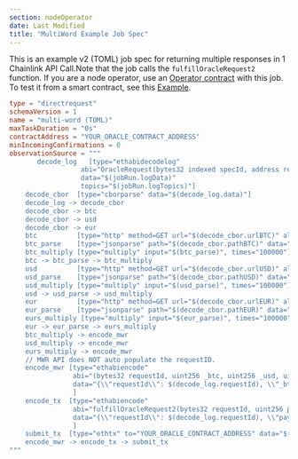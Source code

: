 ```yaml
---
section: nodeOperator
date: Last Modified
title: "MultiWord Example Job Spec"
---
```


This is an example v2 (TOML) job spec for returning multiple responses in 1 Chainlink API Call.Note that the job calls the `fulfillOracleRequest2` function. If you are a node operator, use an [Operator contract](https://github.com/smartcontractkit/chainlink/blob/master/contracts/src/v0.7/Operator.sol) with this job.
To test it from a smart contract, see this [Example](/any-api/get-request/examples/multi-variable-responses).

```toml
type = "directrequest"
schemaVersion = 1
name = "multi-word (TOML)"
maxTaskDuration = "0s"
contractAddress = "YOUR_ORACLE_CONTRACT_ADDRESS"
minIncomingConfirmations = 0
observationSource = """
       decode_log   [type="ethabidecodelog"
                  abi="OracleRequest(bytes32 indexed specId, address requester, bytes32 requestId, uint256 payment, address callbackAddr, bytes4 callbackFunctionId, uint256 cancelExpiration, uint256 dataVersion, bytes data)"
                  data="$(jobRun.logData)"
                  topics="$(jobRun.logTopics)"]
    decode_cbor  [type="cborparse" data="$(decode_log.data)"]
    decode_log -> decode_cbor
    decode_cbor -> btc
    decode_cbor -> usd
    decode_cbor -> eur
    btc          [type="http" method=GET url="$(decode_cbor.urlBTC)" allowunrestrictednetworkaccess="true"]
    btc_parse    [type="jsonparse" path="$(decode_cbor.pathBTC)" data="$(btc)"]
    btc_multiply [type="multiply" input="$(btc_parse)", times="100000"]
    btc -> btc_parse -> btc_multiply
    usd          [type="http" method=GET url="$(decode_cbor.urlUSD)" allowunrestrictednetworkaccess="true"]
    usd_parse    [type="jsonparse" path="$(decode_cbor.pathUSD)" data="$(usd)"]
    usd_multiply [type="multiply" input="$(usd_parse)", times="100000"]
    usd -> usd_parse -> usd_multiply
    eur          [type="http" method=GET url="$(decode_cbor.urlEUR)" allowunrestrictednetworkaccess="true"]
    eur_parse    [type="jsonparse" path="$(decode_cbor.pathEUR)" data="$(eur)"]
    eurs_multiply [type="multiply" input="$(eur_parse)", times="100000"]
    eur -> eur_parse -> eurs_multiply
    btc_multiply -> encode_mwr
    usd_multiply -> encode_mwr
    eurs_multiply -> encode_mwr
    // MWR API does NOT auto populate the requestID.
    encode_mwr [type="ethabiencode"
                abi="(bytes32 requestId, uint256 _btc, uint256 _usd, uint256 _eurs)"
                data="{\\"requestId\\": $(decode_log.requestId), \\"_btc\\": $(btc_multiply), \\"_usd\\": $(usd_multiply), \\"_eurs\\": $(eurs_multiply)}"
                ]
    encode_tx  [type="ethabiencode"
                abi="fulfillOracleRequest2(bytes32 requestId, uint256 payment, address callbackAddress, bytes4 callbackFunctionId, uint256 expiration, bytes calldata data)"
                data="{\\"requestId\\": $(decode_log.requestId), \\"payment\\":   $(decode_log.payment), \\"callbackAddress\\": $(decode_log.callbackAddr), \\"callbackFunctionId\\": $(decode_log.callbackFunctionId), \\"expiration\\": $(decode_log.cancelExpiration), \\"data\\": $(encode_mwr)}"
                ]
    submit_tx  [type="ethtx" to="YOUR_ORACLE_CONTRACT_ADDRESS" data="$(encode_tx)"]
    encode_mwr -> encode_tx -> submit_tx
"""
```

